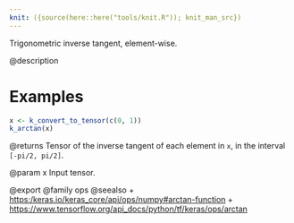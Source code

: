 ```yaml
---
knit: ({source(here::here("tools/knit.R")); knit_man_src})
---
```

Trigonometric inverse tangent, element-wise.

@description

# Examples
```r
x <- k_convert_to_tensor(c(0, 1))
k_arctan(x)
```

@returns
Tensor of the inverse tangent of each element in `x`, in the interval
`[-pi/2, pi/2]`.

@param x Input tensor.

@export
@family ops
@seealso
+ <https:/keras.io/keras_core/api/ops/numpy#arctan-function>
+ <https://www.tensorflow.org/api_docs/python/tf/keras/ops/arctan>
